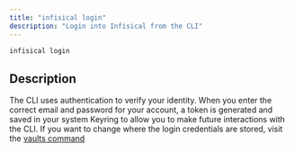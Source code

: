 ```yaml
---
title: "infisical login"
description: "Login into Infisical from the CLI"
---
```


```bash
infisical login
```

## Description
The CLI uses authentication to verify your identity. When you enter the correct email and password for your account, a token is generated and saved in your system Keyring to allow you to make future interactions with the CLI. 
If you want to change where the login credentials are stored, visit the [vaults command](./vault)